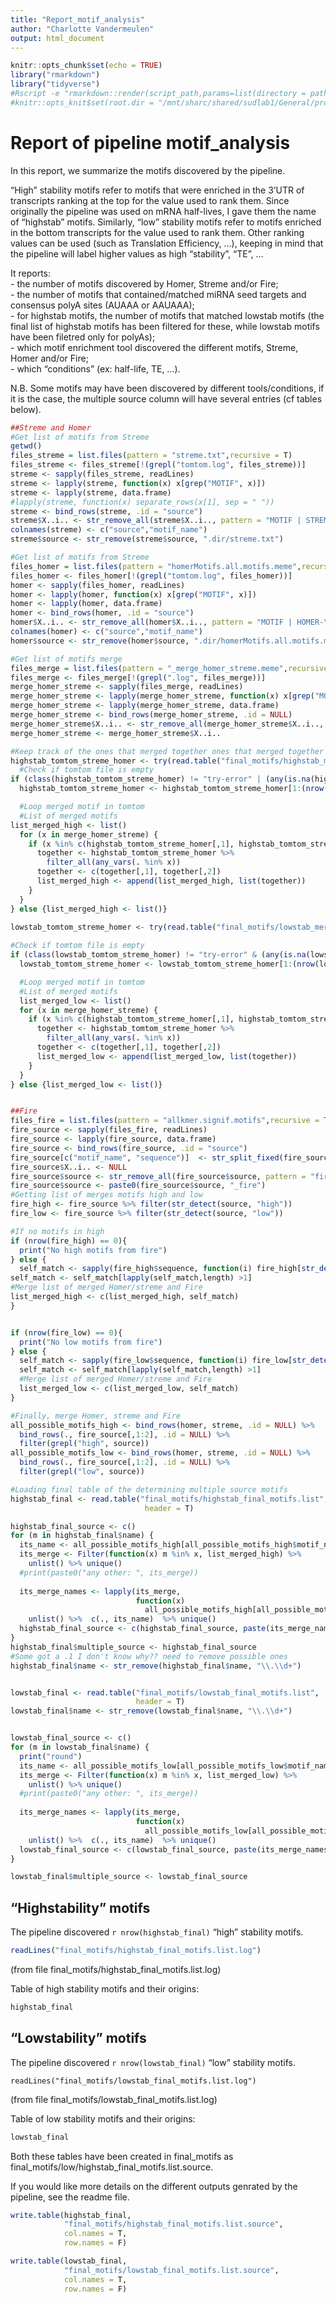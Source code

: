 ```yaml
---
title: "Report_motif_analysis"
author: "Charlotte Vandermeulen"
output: html_document
---
```


```r
knitr::opts_chunk$set(echo = TRUE)
library("rmarkdown")
library("tidyverse")
#Rscript -e "rmarkdown::render(script_path,params=list(directory = path_of_pipeline))"
#knitr::opts_knit$set(root.dir = "/mnt/sharc/shared/sudlab1/General/projects/SynthUTR_hepG2_a549/a549_slam/motif_analysis/all_transcripts/")
```

# Report of pipeline motif_analysis

In this report, we summarize the motifs discovered by the pipeline.

"High" stability motifs refer to motifs that were enriched in the 3'UTR of 
transcripts ranking at the top for the value used to rank them. Since originally
the pipeline was used on mRNA half-lives, I gave them the name of "highstab" motifs.
Similarly, "low" stability motifs refer to motifs enriched in the bottom 
transcripts for the value used to rank them.
Other ranking values can be used (such as Translation Efficiency, ...), keeping 
in mind that the pipeline will label higher values as high "stability", "TE", ...

It reports: <br>
- the number of motifs discovered by Homer, Streme and/or Fire; <br>
- the number of motifs that contained/matched miRNA seed targets and 
consensus polyA sites (AUAAA or AAUAAA); <br>
- for highstab motifs, the number of motifs that matched lowstab 
motifs (the final list of highstab motifs has been filtered for 
these, while lowstab motifs have been filetred only for polyAs); <br>
- which motif enrichment tool discovered the different motifs, Streme, Homer 
and/or Fire; <br>
- which "conditions" (ex: half-life, TE, ...).
 
N.B. Some motifs may have been discovered by different tools/conditions, if 
it is the case, the multiple source column will have several entries (cf tables
below).



```r
##Streme and Homer
#Get list of motifs from Streme 
getwd()
files_streme = list.files(pattern = "streme.txt",recursive = T) 
files_streme <- files_streme[!(grepl("tomtom.log", files_streme))]
streme <- sapply(files_streme, readLines)
streme <- lapply(streme, function(x) x[grep("MOTIF", x)])
streme <- lapply(streme, data.frame)
#lapply(streme, function(x) separate_rows(x[1], sep = " "))
streme <- bind_rows(streme, .id = "source")
streme$X..i.. <- str_remove_all(streme$X..i.., pattern = "MOTIF | STREME-\\d+| ")
colnames(streme) <- c("source","motif_name")
streme$source <- str_remove(streme$source, ".dir/streme.txt")

#Get list of motifs from Streme 
files_homer = list.files(pattern = "homerMotifs.all.motifs.meme",recursive = T) 
files_homer <- files_homer[!(grepl("tomtom.log", files_homer))]
homer <- sapply(files_homer, readLines)
homer <- lapply(homer, function(x) x[grep("MOTIF", x)])
homer <- lapply(homer, data.frame)
homer <- bind_rows(homer, .id = "source")
homer$X..i.. <- str_remove_all(homer$X..i.., pattern = "MOTIF | HOMER-\\d+| ")
colnames(homer) <- c("source","motif_name")
homer$source <- str_remove(homer$source, ".dir/homerMotifs.all.motifs.meme")

#Get list of motifs merge
files_merge = list.files(pattern = "_merge_homer_streme.meme",recursive = T) 
files_merge <- files_merge[!(grepl(".log", files_merge))]
merge_homer_streme <- sapply(files_merge, readLines)
merge_homer_streme <- lapply(merge_homer_streme, function(x) x[grep("MOTIF", x)])
merge_homer_streme <- lapply(merge_homer_streme, data.frame)
merge_homer_streme <- bind_rows(merge_homer_streme, .id = NULL)
merge_homer_streme$X..i.. <- str_remove_all(merge_homer_streme$X..i.., pattern = "MOTIF | HOMER-\\d+| STREME-\\d+| ")
merge_homer_streme <- merge_homer_streme$X..i..

#Keep track of the ones that merged together ones that merged together
highstab_tomtom_streme_homer <- try(read.table("final_motifs/highstab_merge_homer_streme.motifs.tomtom", fill = T, header = T))
  #Check if tomtom file is empty
if (class(highstab_tomtom_streme_homer) != "try-error" | (any(is.na(highstab_tomtom_streme_homer)) == F) ) {
  highstab_tomtom_streme_homer <- highstab_tomtom_streme_homer[1:(nrow(highstab_tomtom_streme_homer)-4),1:2]

  #Loop merged motif in tomtom 
  #List of merged motifs
list_merged_high <- list()
  for (x in merge_homer_streme) {
    if (x %in% c(highstab_tomtom_streme_homer[,1], highstab_tomtom_streme_homer[,2])) {
      together <- highstab_tomtom_streme_homer %>%
        filter_all(any_vars(. %in% x))
      together <- c(together[,1], together[,2])
      list_merged_high <- append(list_merged_high, list(together))
    }
  }
} else {list_merged_high <- list()}
  
lowstab_tomtom_streme_homer <- try(read.table("final_motifs/lowstab_merge_homer_streme.motifs.tomtom", fill = T, header = T))

#Check if tomtom file is empty
if (class(lowstab_tomtom_streme_homer) != "try-error" & (any(is.na(lowstab_tomtom_streme_homer)) == F) ) {
  lowstab_tomtom_streme_homer <- lowstab_tomtom_streme_homer[1:(nrow(lowstab_tomtom_streme_homer)-4),c(1.2)]

  #Loop merged motif in tomtom 
  #List of merged motifs
  list_merged_low <- list()
  for (x in merge_homer_streme) {
    if (x %in% c(highstab_tomtom_streme_homer[,1], highstab_tomtom_streme_homer[,2])) {
      together <- highstab_tomtom_streme_homer %>%
        filter_all(any_vars(. %in% x))
      together <- c(together[,1], together[,2])
      list_merged_low <- append(list_merged_low, list(together))
    }
  }
} else {list_merged_low <- list()}


##Fire
files_fire = list.files(pattern = "allkmer.signif.motifs",recursive = T) 
fire_source <- sapply(files_fire, readLines)
fire_source <- lapply(fire_source, data.frame)
fire_source <- bind_rows(fire_source, .id = "source")
fire_source[c("motif_name", "sequence")]  <- str_split_fixed(fire_source$X..i.., "\\t",2)
fire_source$X..i.. <- NULL
fire_source$source <- str_remove_all(fire_source$source, pattern = "fire.dir/|.allkmer.signif.motifs| ")
fire_source$source <- paste0(fire_source$source, "_fire")
#Getting list of merges motifs high and low 
fire_high <- fire_source %>% filter(str_detect(source, "high"))
fire_low <- fire_source %>% filter(str_detect(source, "low"))

#If no motifs in high
if (nrow(fire_high) == 0){
  print("No high motifs from fire")
} else {
  self_match <- sapply(fire_high$sequence, function(i) fire_high[str_detect(fire_high$sequence, i), 2])
self_match <- self_match[lapply(self_match,length) >1]
#Merge list of merged Homer/streme and Fire
list_merged_high <- c(list_merged_high, self_match)
}


if (nrow(fire_low) == 0){
  print("No low motifs from fire")
} else {
  self_match <- sapply(fire_low$sequence, function(i) fire_low[str_detect(fire_low$sequence, i), 2])
  self_match <- self_match[lapply(self_match,length) >1]
  #Merge list of merged Homer/streme and Fire
  list_merged_low <- c(list_merged_low, self_match)
}

#Finally, merge Homer, streme and Fire
all_possible_motifs_high <- bind_rows(homer, streme, .id = NULL) %>%
  bind_rows(., fire_source[,1:2], .id = NULL) %>%
  filter(grepl("high", source))
all_possible_motifs_low <- bind_rows(homer, streme, .id = NULL) %>%
  bind_rows(., fire_source[,1:2], .id = NULL) %>%
  filter(grepl("low", source))


```


```r
#Loading final table of the determining multiple source motifs
highstab_final <- read.table("final_motifs/highstab_final_motifs.list",
                              header = T)

highstab_final_source <- c()
for (m in highstab_final$name) {
  its_name <- all_possible_motifs_high[all_possible_motifs_high$motif_name == m , 1]
  its_merge <- Filter(function(x) m %in% x, list_merged_high) %>%
    unlist() %>% unique()
  #print(paste0("any other: ", its_merge))
  
  its_merge_names <- lapply(its_merge, 
                            function(x)  
                              all_possible_motifs_high[all_possible_motifs_high$motif_name == x , 1 ]) %>%
    unlist() %>%  c(., its_name)  %>% unique()
  highstab_final_source <- c(highstab_final_source, paste(its_merge_names, collapse = ", "))
}
highstab_final$multiple_source <- highstab_final_source
#Some got a .1 I don't know why?? need to remove possible ones
highstab_final$name <- str_remove(highstab_final$name, "\\.\\d+")


lowstab_final <- read.table("final_motifs/lowstab_final_motifs.list", 
                            header = T)
lowstab_final$name <- str_remove(lowstab_final$name, "\\.\\d+")


lowstab_final_source <- c()
for (m in lowstab_final$name) {
  print("round")
  its_name <- all_possible_motifs_low[all_possible_motifs_low$motif_name == m , 1]
  its_merge <- Filter(function(x) m %in% x, list_merged_low) %>%
    unlist() %>% unique()
  #print(paste0("any other: ", its_merge))
  
  its_merge_names <- lapply(its_merge, 
                            function(x)  
                              all_possible_motifs_low[all_possible_motifs_low$motif_name == x , 1 ]) %>%
    unlist() %>%  c(., its_name)  %>% unique()
  lowstab_final_source <- c(lowstab_final_source, paste(its_merge_names, collapse = ", "))
}

lowstab_final$multiple_source <- lowstab_final_source
```

## "Highstability" motifs

The pipeline discovered `r nrow(highstab_final)` "high" stability motifs.

```r
readLines("final_motifs/highstab_final_motifs.list.log")
```
(from file final_motifs/highstab_final_motifs.list.log)


Table of high stability motifs and their origins: 
```r
highstab_final
```

## "Lowstability" motifs

The pipeline discovered `r nrow(lowstab_final)` "low" stability motifs.


```rlowstablog
readLines("final_motifs/lowstab_final_motifs.list.log")
```
(from file final_motifs/lowstab_final_motifs.list.log)


Table of low stability motifs and their origins: 
```r
lowstab_final
```


Both these tables have been created in final_motifs as 
final_motifs/low/highstab_final_motifs.list.source.

If you would like more details on the different outputs genrated by the pipeline,
see the readme file.


```r
write.table(highstab_final,
            "final_motifs/highstab_final_motifs.list.source", 
            col.names = T,
            row.names = F)

write.table(lowstab_final, 
            "final_motifs/lowstab_final_motifs.list.source", 
            col.names = T,
            row.names = F)
```


